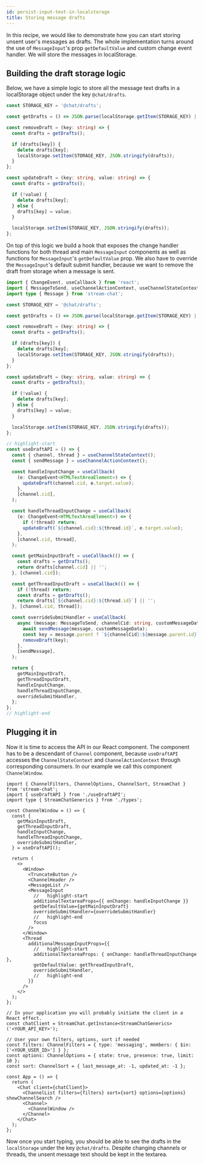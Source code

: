 ```yaml
---
id: persist-input-text-in-localstorage
title: Storing message drafts
---
```


In this recipe, we would like to demonstrate how you can start storing unsent user's messages as drafts. The whole implementation turns around the use of `MessageInput`'s prop `getDefaultValue` and custom change event handler. We will store the messages in localStorage.

## Building the draft storage logic

Below, we have a simple logic to store all the message text drafts in a localStorage object under the key `@chat/drafts`.

```ts
const STORAGE_KEY = '@chat/drafts';

const getDrafts = () => JSON.parse(localStorage.getItem(STORAGE_KEY) || '{}');

const removeDraft = (key: string) => {
  const drafts = getDrafts();

  if (drafts[key]) {
    delete drafts[key];
    localStorage.setItem(STORAGE_KEY, JSON.stringify(drafts));
  }
};

const updateDraft = (key: string, value: string) => {
  const drafts = getDrafts();

  if (!value) {
    delete drafts[key];
  } else {
    drafts[key] = value;
  }

  localStorage.setItem(STORAGE_KEY, JSON.stringify(drafts));
};
```

On top of this logic we build a hook that exposes the change handler functions for both thread and main `MessageInput` components as well as functions for `MessageInput`'s `getDefaultValue` prop. We also have to override the `MessageInput`'s default submit handler, because we want to remove the draft from storage when a message is sent.

```ts
import { ChangeEvent, useCallback } from 'react';
import { MessageToSend, useChannelActionContext, useChannelStateContext } from 'stream-chat-react';
import type { Message } from 'stream-chat';

const STORAGE_KEY = '@chat/drafts';

const getDrafts = () => JSON.parse(localStorage.getItem(STORAGE_KEY) || '{}');

const removeDraft = (key: string) => {
  const drafts = getDrafts();

  if (drafts[key]) {
    delete drafts[key];
    localStorage.setItem(STORAGE_KEY, JSON.stringify(drafts));
  }
};

const updateDraft = (key: string, value: string) => {
  const drafts = getDrafts();

  if (!value) {
    delete drafts[key];
  } else {
    drafts[key] = value;
  }

  localStorage.setItem(STORAGE_KEY, JSON.stringify(drafts));
};

// highlight-start
const useDraftAPI = () => {
  const { channel, thread } = useChannelStateContext();
  const { sendMessage } = useChannelActionContext();

  const handleInputChange = useCallback(
    (e: ChangeEvent<HTMLTextAreaElement>) => {
      updateDraft(channel.cid, e.target.value);
    },
    [channel.cid],
  );

  const handleThreadInputChange = useCallback(
    (e: ChangeEvent<HTMLTextAreaElement>) => {
      if (!thread) return;
      updateDraft(`${channel.cid}:${thread.id}`, e.target.value);
    },
    [channel.cid, thread],
  );

  const getMainInputDraft = useCallback(() => {
    const drafts = getDrafts();
    return drafts[channel.cid] || '';
  }, [channel.cid]);

  const getThreadInputDraft = useCallback(() => {
    if (!thread) return;
    const drafts = getDrafts();
    return drafts[`${channel.cid}:${thread.id}`] || '';
  }, [channel.cid, thread]);

  const overrideSubmitHandler = useCallback(
    async (message: MessageToSend, channelCid: string, customMessageData?: Partial<Message>) => {
      await sendMessage(message, customMessageData);
      const key = message.parent ? `${channelCid}:${message.parent.id}` : channelCid;
      removeDraft(key);
    },
    [sendMessage],
  );

  return {
    getMainInputDraft,
    getThreadInputDraft,
    handleInputChange,
    handleThreadInputChange,
    overrideSubmitHandler,
  };
};
// highlight-end
```

## Plugging it in

Now it is time to access the API in our React component. The component has to be a descendant of `Channel` component, because `useDraftAPI` accesses the `ChannelStateContext` and `ChannelActionContext` through corresponding consumers. In our example we call this component `ChannelWindow`.

```tsx
import { ChannelFilters, ChannelOptions, ChannelSort, StreamChat } from 'stream-chat';
import { useDraftAPI } from './useDraftAPI';
import type { StreamChatGenerics } from './types';

const ChannelWindow = () => {
  const {
    getMainInputDraft,
    getThreadInputDraft,
    handleInputChange,
    handleThreadInputChange,
    overrideSubmitHandler,
  } = useDraftAPI();

  return (
    <>
      <Window>
        <TruncateButton />
        <ChannelHeader />
        <MessageList />
        <MessageInput
          //   highlight-start
          additionalTextareaProps={{ onChange: handleInputChange }}
          getDefaultValue={getMainInputDraft}
          overrideSubmitHandler={overrideSubmitHandler}
          //   highlight-end
          focus
        />
      </Window>
      <Thread
        additionalMessageInputProps={{
          //   highlight-start
          additionalTextareaProps: { onChange: handleThreadInputChange },
          getDefaultValue: getThreadInputDraft,
          overrideSubmitHandler,
          //   highlight-end
        }}
      />
    </>
  );
};

// In your application you will probably initiate the client in a React effect.
const chatClient = StreamChat.getInstance<StreamChatGenerics>('<YOUR_API_KEY>');

// User your own filters, options, sort if needed
const filters: ChannelFilters = { type: 'messaging', members: { $in: ['<YOUR_USER_ID>'] } };
const options: ChannelOptions = { state: true, presence: true, limit: 10 };
const sort: ChannelSort = { last_message_at: -1, updated_at: -1 };

const App = () => {
  return (
    <Chat client={chatClient}>
      <ChannelList filters={filters} sort={sort} options={options} showChannelSearch />
      <Channel>
        <ChannelWindow />
      </Channel>
    </Chat>
  );
};
```

Now once you start typing, you should be able to see the drafts in the `localStorage` under the key `@chat/drafts`. Despite changing channels or threads, the unsent message text should be kept in the textarea.
